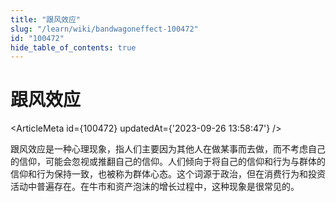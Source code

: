 ```yaml
---
title: "跟风效应"
slug: "/learn/wiki/bandwagoneffect-100472"
id: "100472"
hide_table_of_contents: true
---
```



# 跟风效应

<ArticleMeta id={100472} updatedAt={'2023-09-26 13:58:47'} />
<div className='border-solid border-b border-t-0 my-4 border-[var(--ifm-color-gray-300)]' />

跟风效应是一种心理现象，指人们主要因为其他人在做某事而去做，而不考虑自己的信仰，可能会忽视或推翻自己的信仰。人们倾向于将自己的信仰和行为与群体的信仰和行为保持一致，也被称为群体心态。这个词源于政治，但在消费行为和投资活动中普遍存在。在牛市和资产泡沫的增长过程中，这种现象是很常见的。
